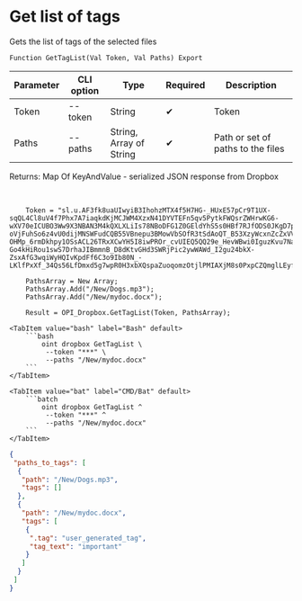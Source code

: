 ﻿---
sidebar_position: 1
description: Get list of tags and other functions to work with Dropbox in the Open Integration Package, a free open-source integration library for 1C:Enterprise 8, OneScript and CLI
keywords: [1C, 1С, 1С:Enterprise, 1С:Enterprise 8.3, API, Integration, Services, Exchange, OneScript, CLI, Dropbox]
---


# Get list of tags
 Gets the list of tags of the selected files



`Function GetTagList(Val Token, Val Paths) Export`

  | Parameter | CLI option | Type | Required | Description |
  |-|-|-|-|-|
  | Token | --token | String | &#x2714; | Token |
  | Paths | --paths | String, Array of String | &#x2714; | Path or set of paths to the files |

  
  Returns:  Map Of KeyAndValue - serialized JSON response from Dropbox

<br/>




```bsl title="1C:Enterprise/OneScript code example"
    Token = "sl.u.AF3fk8uaUIwyiB3IhohzMTX4f5H7HG-_HUxE57pCr9T1UX-sqQL4Cl8uV4f7Phx7A7iaqkdKjMCJWM4XzxN41DYVTEFn5qv5PytkFWQsrZWHrwKG6-wXV70eICUBO3Ww9X3NBAN3M4kQXLXLiIs78NBoDFG1Z0GEldYhS5s0HBf7RJfODS0JKgD7pc3hK4Z3i6heVLhKta0_MZKMm5Of0Le6aTpifbUWJZdrFD-oVjFuhSo6z4vU0dijMNSWFudCQB55VBnepu3BMowVbSOfR3tSdAoQT_B53XzyWcxnZcZxVVYtk7Bev-OHMp_6rmDkhpy1OSsACL26TRxXCwYH5I8iwPROr_cvUIEQ5QQ29e_HevWBwi0IguzKvu7NaJZHT65U6hp7K8Pv55uuWLbqBGpvO-Go4kHiRou1swS7DrhaJIBmmnB_D8dKtvGHd3SWRjPic2ywWAWd_I2gu24bkX-ZsxAfG3wqiWyHQIvKpdFf6C3o9Ib80N_-LKlfPxXf_34Qs56LfDmxd5g7wpR0H3xbXQspaZuoqomzOtjlPMIAXjM8s0PxpCZQmglLEyfQwr_Xl2P3d1Qr6iplkchejeEhWhRvKZpmr3SRJh_DdtHyj4jaiugSjVFmEDF0OBHJ9C8NGgwGXLflRJ9hl_ldOjyUbncFiWMhOM31AOvfl7G7i1zxci3w6aPpRMAvgyIVZBhTW0l6y14sGCq_yodvX34XXLX2rH8...";

    PathsArray = New Array;
    PathsArray.Add("/New/Dogs.mp3");
    PathsArray.Add("/New/mydoc.docx");

    Result = OPI_Dropbox.GetTagList(Token, PathsArray);
```
 

 <Tabs>
  
    <TabItem value="bash" label="Bash" default>
        ```bash
            oint dropbox GetTagList \
             --token "***" \
             --paths "/New/mydoc.docx"
        ```
    </TabItem>
  
    <TabItem value="bat" label="CMD/Bat" default>
        ```batch
            oint dropbox GetTagList ^
             --token "***" ^
             --paths "/New/mydoc.docx"
        ```
    </TabItem>
</Tabs>


```json title="Result"
{
 "paths_to_tags": [
  {
   "path": "/New/Dogs.mp3",
   "tags": []
  },
  {
   "path": "/New/mydoc.docx",
   "tags": [
    {
     ".tag": "user_generated_tag",
     "tag_text": "important"
    }
   ]
  }
 ]
}
```
